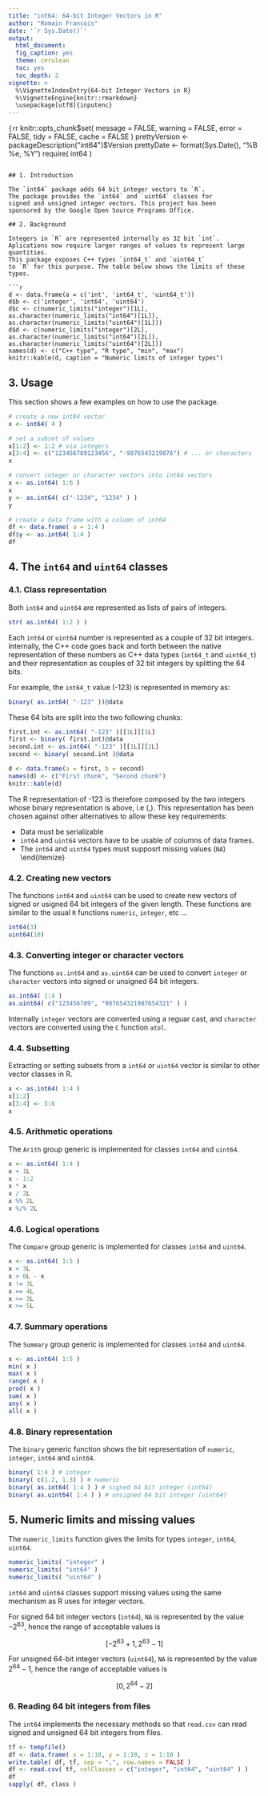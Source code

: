 ```yaml
---
title: "int64: 64-bit Integer Vectors in R"
author: "Romain Francois"
date: '`r Sys.Date()`'
output:
  html_document:
  fig_caption: yes
  theme: cerulean
  toc: yes
  toc_depth: 2
vignette: >
  %\VignetteIndexEntry{64-bit Integer Vectors in R}
  %\VignetteEngine{knitr::rmarkdown}
  \usepackage[utf8]{inputenc}
---
```


```{r
```r
knitr::opts_chunk$set(
    message = FALSE,
    warning = FALSE,
    error = FALSE,
    tidy = FALSE,
    cache = FALSE
)
prettyVersion <- packageDescription("int64")$Version
prettyDate <- format(Sys.Date(), "%B %e, %Y")
require( int64 )
```

## 1. Introduction

The `int64` package adds 64 bit integer vectors to `R`. 
The package provides the `int64` and `uint64` classes for
signed and unsigned integer vectors. This project has been 
sponsored by the Google Open Source Programs Office. 

## 2. Background

Integers in `R` are represented internally as 32 bit `int`. 
Aplications now require larger ranges of values to represent large quantities. 
This package exposes C++ types `int64_t` and `uint64_t`
to `R` for this purpose. The table below shows the limits of these
types. 

```r
d <- data.frame(a = c('int', 'int64_t', 'uint64_t'))
d$b <- c('integer', 'int64', 'uint64')
d$c <- c(numeric_limits("integer")[1L], as.character(numeric_limits("int64")[1L]), as.character(numeric_limits("uint64")[1L]))
d$d <- c(numeric_limits("integer")[2L], as.character(numeric_limits("int64")[2L]), as.character(numeric_limits("uint64")[2L]))
names(d) <- c("C++ type", "R type", "min", "max")
knitr::kable(d, caption = "Numeric limits of integer types")
```

## 3. Usage

This section shows a few examples on how to use the package. 

```r
# create a new int64 vector
x <- int64( 4 )
```

```r
# set a subset of values
x[1:2] <- 1:2 # via integers
x[3:4] <- c("123456789123456", "-9876543219876") # ... or characters
x
```

```r
# convert integer or character vectors into int64 vectors
x <- as.int64( 1:6 )
x
y <- as.int64( c("-1234", "1234" ) )
y
```

```r
# create a data frame with a column of int64
df <- data.frame( a = 1:4 )
df$y <- as.int64( 1:4 )
df
```

## 4. The `int64` and `uint64` classes

### 4.1. Class representation

Both `int64` and `uint64` are represented as lists of pairs of
integers. 

```r
str( as.int64( 1:2 ) )
```

Each `int64` or `uint64` number is represented as a couple of 32 bit integers. 
Internally, the C++ code goes back and forth between the native representation
of these numbers as C++ data types (`int64_t` and `uint64_t`)
and their representation as couples of 32 bit integers by splitting the 
64 bits. 

For example, the `int64_t` value (-123) is represented in memory as: 

```r
binary( as.int64( "-123" ))@data
```

These 64 bits are split into the two following chunks: 

```r
first.int <- as.int64( "-123" )[[1L]][1L]
first <- binary( first.int)@data
second.int <- as.int64( "-123" )[[1L]][2L]
second <- binary( second.int )@data
```

```r
d <- data.frame(a = first, b = second)
names(d) <- c("First chunk", "Second chunk")
knitr::kable(d)
```

The R representation of -123 is therefore composed by the two integers
whose binary representation is above, i.e (\Sexpr{first.int},\Sexpr{second.int}).
    This representation has been chosen against other alternatives to 
allow these key requirements: 

- Data must be serializable
- `int64` and `uint64` vectors have to be usable of  columns of data frames. 
- The `int64` and `uint64` types must supposrt missing values (`NA`)
\end{itemize}
            
### 4.2. Creating new vectors

The functions `int64` and `uint64` can be used to create
new vectors of signed or usigned 64 bit integers of the given length. These
functions are similar to the usual `R` functions `numeric`, 
`integer`, etc ...

```r
int64(3)
uint64(10)
```

### 4.3. Converting integer or character vectors

The functions `as.int64` and `as.uint64` can be used
to convert `integer` or `character` vectors into signed or 
unsigned 64 bit integers. 

```r
as.int64( 1:4 )
as.uint64( c("123456789", "987654321987654321" ) )
```
   
Internally `integer` vectors are converted using a reguar cast, and
`character` vectors are converted using the `C` function
`atol`. 

### 4.4. Subsetting

Extracting or setting subsets from a `int64` or `uint64`
vector is similar to other vector classes in R. 

```r
x <- as.int64( 1:4 )
x[1:2]
x[3:4] <- 5:6
x
```

### 4.5. Arithmetic operations

The `Arith` group generic is implemented for classes `int64`
and `uint64`. 

```r
x <- as.int64( 1:4 )
x + 1L
x - 1:2
x * x
x / 2L
x %% 2L
x %/% 2L
```


### 4.6. Logical operations

The `Compare` group generic is implemented
for classes `int64` and `uint64`. 

```r
x <- as.int64( 1:5 )
x < 3L
x > 6L - x
x != 3L
x == 4L
x <= 3L
x >= 5L
```

### 4.7. Summary operations

The `Summary` group generic is implemented
for classes `int64` and `uint64`. 

```r
x <- as.int64( 1:5 )
min( x )
max( x )
range( x )
prod( x )
sum( x )
any( x )
all( x )
```
         

### 4.8. Binary representation

The `binary` generic function shows the bit representation
of `numeric`, `integer`, `int64` and `uint64`. 
                             
```r
binary( 1:4 ) # integer
binary( c(1.2, 1.3) ) # numeric
binary( as.int64( 1:4 ) ) # signed 64 bit integer (int64)
binary( as.uint64( 1:4 ) ) # unsigned 64 bit integer (uint64)
```

## 5. Numeric limits and missing values

The `numeric_limits` function gives the limits for 
types `integer`, `int64`, `uint64`. 

```r
numeric_limits( "integer" )
numeric_limits( "int64" )
numeric_limits( "uint64" )
```

`int64` and `uint64` classes support missing values using the same mechanism as
R uses for integer vectors. 

For signed 64 bit integer vectors (`int64`), `NA` is represented by the 
value $-2^{63}$, hence the range of acceptable values is 

$$[-2^{63}+1,2^{63}-1]$$ 

For unsigned 64-bit integer vectors (`uint64`), `NA` is represented by the
value $2^{64}-1$, hence the range of acceptable values is

$$[0,2^{64}-2]$$

### 6. Reading 64 bit integers from files

The `int64` implements the necessary methods so that `read.csv`
can read signed and unsigned 64 bit integers from files. 

```r
tf <- tempfile()
df <- data.frame( x = 1:10, y = 1:10, z = 1:10 )
write.table( df, tf, sep = ",", row.names = FALSE )
df <- read.csv( tf, colClasses = c("integer", "int64", "uint64" ) )
df
sapply( df, class )
```


